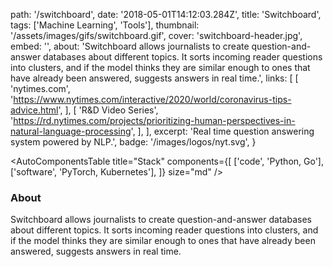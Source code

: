   path: '/switchboard',
  date: '2018-05-01T14:12:03.284Z',
  title: 'Switchboard',
  tags: ['Machine Learning', 'Tools'],
  thumbnail: '/assets/images/gifs/switchboard.gif',
  cover: 'switchboard-header.jpg',
  embed: '',
  about:
    'Switchboard allows journalists to create question-and-answer databases about different topics. It sorts incoming reader questions into clusters, and if the model thinks they are similar enough to ones that have already been answered, suggests answers in real time.',
  links: [
    [
      'nytimes.com',
      'https://www.nytimes.com/interactive/2020/world/coronavirus-tips-advice.html',
    ],
    [
      'R&D Video Series',
      'https://rd.nytimes.com/projects/prioritizing-human-perspectives-in-natural-language-processing',
    ],
  ],
  excerpt: 'Real time question answering system powered by NLP.',
  badge: '/images/logos/nyt.svg',
}

<AutoComponentsTable
  title="Stack"
  components={[
    ['code', 'Python, Go'],
    ['software', 'PyTorch, Kubernetes'],
  ]}
  size="md"
/>

### About

Switchboard allows journalists to create question-and-answer databases about different topics. It sorts incoming reader questions into clusters, and if the model thinks they are similar enough to ones that have already been answered, suggests answers in real time.
